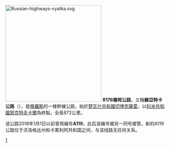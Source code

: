 {{Expand|time=2009-07-06}}
{{Infobox road2
|country=RUS
|type=R
|route=176
|alternate_name=維亞特卡公路
|map={{Highway system OSM map
  | highway_system_qid = Q260792
  | frame-lat          = 59.6
  | frame-long         = 69.6
  | frame-width        = 290
  | frame-height       = 175
  | zoom               = 2
  | length             = 
  | plain              = yes
  }}
|map_custom=yes
|map_notes=紅線為維亞特卡公路
|length_km=872
|length_round=
|length_ref=
|established=
|direction_a=北
|terminus_a=瑟克特夫卡爾
|junction=
|direction_b=南
|terminus_b=切博克薩雷
|previous_type=
|previous_route=
|next_type=
|next_route=
}}
[[File:Russian-highways-vyatka.svg|300px]]
'''R176聯邦公路'''，又稱'''維亞特卡公路'''（{{lang|ru|Вятка}}），是[[俄羅斯|俄羅斯]]的一條幹線公路，始於[[楚瓦什共和國|楚瓦什共和國]][[切博克薩雷|切博克薩雷]]，以[[科米共和國|科米共和國]][[瑟克特夫卡爾|瑟克特夫卡爾]]為終點，全長872公里。

该公路2018年1月1日以前曾用编号'''A119'''，此后该编号被另一同号{{link-ru|A119公路 (俄罗斯)|А119 (автодорога)|公路}}接管，新的A119公路位于沃洛格达州和卡累利阿共和国之间，与该线路无任何关系。
{{俄羅斯聯邦公路}}

[[Category:俄羅斯公路|1]]